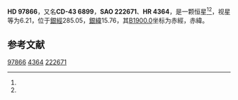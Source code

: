{{Starbox begin
| name = HD 97866
}}
{{Starbox observe
| epoch = [[J2000.0|J2000.0]]
| constell = {{星座名待查}}<ref name=SIMBAD>{{cite web
 | url=http://simbad.u-strasbg.fr/simbad/sim-id?Ident=HR+4364
 | title=Pulsating variable Star
 | publisher=Centre de Données astronomiques de Strasbourg
 | work=SIMBAD
 | accessdate=2012-07-13
 | archive-date=2016-03-17
 | archive-url=https://web.archive.org/web/20160317023032/http://simbad.u-strasbg.fr/simbad/sim-id?Ident=HR+4364
 | dead-url=no
 }}</ref><ref name=DATA>{{cite web
 | url=http://vizier.u-strasbg.fr/viz-bin/VizieR-5?-out.add=.&-source=5050&-corr=PK=HR&-out.max=9999&HR=4364
 | title=VizieR Detailed Page
 | accessdate=2012-07-13
 | archive-date=2016-03-04
 | archive-url=https://web.archive.org/web/20160304142722/http://vizier.u-strasbg.fr/viz-bin/VizieR-5?-out.add=.&-source=5050&-corr=PK=HR&-out.max=9999&HR=4364
 | dead-url=no
 }}</ref>
| 星官 = 
| ra = {{RA|11|14|54}}<ref name=SIMBAD /><ref name=DATA />
| dec = {{DEC|-43|44|3}}<ref name=SIMBAD /><ref name=DATA />
| appmag_v = 6.21<ref name=SIMBAD /><ref name=DATA />
}}
{{Starbox character
| class = K4III<ref name=SIMBAD /><ref name=DATA />
| b-v = 1.61<ref name=SIMBAD /><ref name=DATA />
| u-b = 1.93<ref name=SIMBAD /><ref name=DATA />
| r-i = <ref name=SIMBAD /><ref name=DATA />
| variable = 
}}
{{Starbox astrometry
| radial_v = 1.93
| prop_mo_ra = 9
| parallax = 
| p_error = 
}}
{{Starbox catalog
| names =CD-43 6899，[[SAO星表|SAO]] 222671，[[HD星表|HD]] 97866，[[HR星表|HR]] 4364}}
{{Starbox reference |Simbad=HR+4364}}
{{Starbox end}}

'''HD 97866'''，又名'''CD-43 6899'''，'''SAO 222671'''、'''HR 4364'''，是一颗恒星<ref name=SIMBAD /><ref name=DATA />，视星等为6.21，位于[[銀道座標系|銀經]]285.05，[[銀道座標系|銀緯]]15.76，其[[B1900.0|B1900.0]]坐标为赤經{{RA|11|10|12.9}}，赤緯{{DEC|-43|15.76|20}}。

== 参考文献 ==
{{reflist}}

{{star-stub}}

[[Category:HD和HDE天體|97866]]
[[Category:HR天體|4364]]
[[Category:SAO天體|222671]]